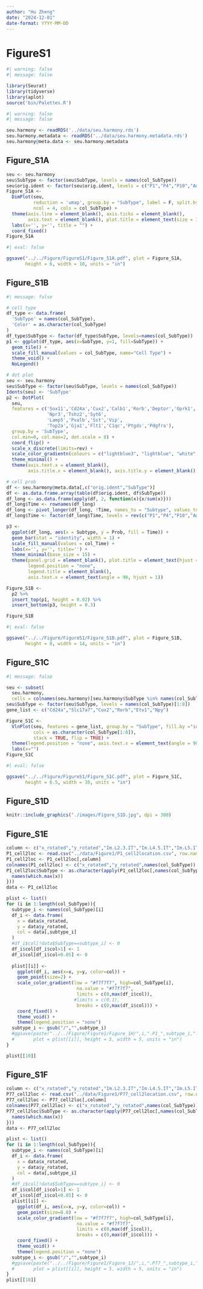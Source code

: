 ```yaml
---
author: "Hu Zheng"
date: "2024-12-01"
date-format: YYYY-MM-DD
---
```


# FigureS1

```r
#| warning: false
#| message: false

library(Seurat)
library(tidyverse)
library(aplot)
source('bin/Palettes.R')
```

```r
#| warning: false
#| message: false

seu.harmony <- readRDS('../data/seu.harmony.rds')
seu.harmony.metadata <- readRDS('../data/seu.harmony.metadata.rds')
seu.harmony@meta.data <- seu.harmony.metadata
```





## Figure_S1A

```r
seu <- seu.harmony
seu$SubType <- factor(seu$SubType, levels = names(col_SubType))
seu$orig.ident <- factor(seu$orig.ident, levels = c("P1","P4","P10","Adult"))
Figure_S1A <- 
  DimPlot(seu,
          reduction = 'umap', group.by = "SubType", label = F, split.by = 'orig.ident',
          ncol = 4, cols = col_SubType) +
  theme(axis.line = element_blank(), axis.ticks = element_blank(), 
        axis.text = element_blank(), plot.title = element_text(size = 30)) +
  labs(x='', y='', title = "") +
  coord_fixed()
Figure_S1A
```


```r
#| eval: false

ggsave("../../Figure/FigureS1/Figure_S1A.pdf", plot = Figure_S1A,
       height = 6, width = 18, units = "in")
```





## Figure_S1B

```r
#| message: false

# cell type
df_type <- data.frame(
  'SubType' = names(col_SubType),
  'Color' = as.character(col_SubType)
)
df_type$SubType <- factor(df_type$SubType, levels=names(col_SubType))
p1 <- ggplot(df_type, aes(x=SubType, y=1, fill=SubType)) + 
  geom_tile() +
  scale_fill_manual(values = col_SubType, name="Cell Type") +
  theme_void() +
  NoLegend()

# dot plot
seu <- seu.harmony
seu$SubType <- factor(seu$SubType, levels = names(col_SubType))
Idents(seu) <- 'SubType'
p2 <- DotPlot(
  seu,
  features = c('Sox11','Cd24a','Cux2','Calb1','Rorb','Deptor','Oprk1','Pou3f1',
               'Npr3','Tshz2','Syt6',
               'Lamp5','Pvalb','Sst','Vip',
               'Top2a','Gja1','Flt1','C1qc','Ptgds','Pdgfra'),
  group.by = 'SubType',
  col.min=0, col.max=2, dot.scale = 8) +
  coord_flip() +
  scale_x_discrete(limits=rev) +
  scale_color_gradientn(colours = c("lightblue3", "lightblue", "white", "red", "red4")) +
  theme_minimal() +
  theme(axis.text.x = element_blank(),
        axis.title.x = element_blank(), axis.title.y = element_blank())

# cell prob
df <- seu.harmony@meta.data[,c("orig.ident","SubType")]
df <- as.data.frame.array(table(df$orig.ident, df$SubType))
df_long <- as.data.frame(apply(df, 2, function(x){x/sum(x)}))
df_long$Time <- rownames(df_long)
df_long <- pivot_longer(df_long, !Time, names_to = "Subtype", values_to = "Prob")
df_long$Time <- factor(df_long$Time, levels = rev(c("P1","P4","P10","Adult")))

p3 <- 
  ggplot(df_long, aes(x = Subtype, y = Prob, fill = Time)) + 
  geom_bar(stat = "identity", width = 1) +
  scale_fill_manual(values = col_Time) +
  labs(x='', y='', title='') +
  theme_minimal(base_size = 15) +
  theme(panel.grid = element_blank(), plot.title = element_text(hjust = 0.5),
        legend.position = "none",
        legend.title = element_blank(),
        axis.text.x = element_text(angle = 90, hjust = 1))

Figure_S1B <- 
  p2 %>%
  insert_top(p1, height = 0.02) %>%
  insert_bottom(p3, height = 0.3)

Figure_S1B
```

```r
#| eval: false

ggsave("../../Figure/FigureS1/Figure_S1B.pdf", plot = Figure_S1B,
       height = 8, width = 14, units = "in")
```





## Figure_S1C

```r
#| message: false

seu <- subset(
  seu.harmony, 
  cells = colnames(seu.harmony)[seu.harmony$SubType %in% names(col_SubType)[1:8]])
seu$SubType <- factor(seu$SubType, levels = names(col_SubType)[1:8])
gene_list <- c("Cd24a","Slc17a7","Cux2","Rorb","Etv1","Npy")

Figure_S1C <- 
  VlnPlot(seu, features = gene_list, group.by = "SubType", fill.by ="ident",
          cols = as.character(col_SubType[1:8]),
          stack = TRUE, flip = TRUE) +
  theme(legend.position = "none", axis.text.x = element_text(angle = 90, hjust = 1, vjust = 0.5)) +
  labs(x="")
Figure_S1C
```

```r
#| eval: false

ggsave("../../Figure/FigureS1/Figure_S1C.pdf", plot = Figure_S1C,
       height = 6.5, width = 10, units = "in")
```





## Figure_S1D

```r
knitr::include_graphics("./images/Figure_S1D.jpg", dpi = 300)
```





## Figure_S1E

```r
column <- c("x_rotated","y_rotated","Im.L2.3.IT","Im.L4.5.IT","Im.L5.IT","Im.L6.IT","L2.3.IT","L4.5.IT","L5.IT","L6.IT","L5.PT","L5.NP","L6.CT","Lamp5","Pvalb","Sst","Vip","NPC","Astro","Endo","Microglia","Oligo","OPC")
P1_cell2loc <- read.csv("../data/Figure1/P1_cell2location.csv", row.names = 1)
P1_cell2loc <- P1_cell2loc[,column]
colnames(P1_cell2loc) <- c("x_rotated","y_rotated",names(col_SubType))
P1_cell2loc$SubType <- as.character(apply(P1_cell2loc[,names(col_SubType)], 1, function(x){
  names(which.max(x))
}))
data <- P1_cell2loc

plist <- list()
for (i in 1:length(col_SubType)){
  subtype_i <- names(col_SubType)[i]
  df_i <- data.frame(
    x = data$x_rotated,
    y = data$y_rotated,
    col = data[,subtype_i]
  )
  #df_i$col[!data$SubType==subtype_i] <- 0
  df_i$col[df_i$col>1] <- 1
  df_i$col[df_i$col<0.05] <- 0
  
  plist[[i]] <- 
    ggplot(df_i, aes(x=x, y=y, color=col)) +
    geom_point(size=2) +
    scale_color_gradient(low = "#f7f7f7", high=col_SubType[i],
                          na.value = "#f7f7f7",
                          limits = c(0,max(df_i$col)),
                         #limits = c(0,1),
                          breaks = c(0,max(df_i$col))) +
    coord_fixed() +
    theme_void() +
    theme(legend.position = "none")
  subtype_i <- gsub("/","",subtype_i)
  #ggsave(paste("../../Figure/Figure1/Figure_1H/",i,".P1_",subtype_i,".png",sep=""), 
  #       plot = plist[[i]], height = 5, width = 5, units = "in")
}

plist[[10]]
```





## Figure_S1F

```r
column <- c("x_rotated","y_rotated","Im.L2.3.IT","Im.L4.5.IT","Im.L5.IT","Im.L6.IT","L2.3.IT","L4.5.IT","L5.IT","L6.IT","L5.PT","L5.NP","L6.CT","Lamp5","Pvalb","Sst","Vip","NPC","Astro","Endo","Microglia","Oligo","OPC")
P77_cell2loc <- read.csv("../data/Figure1/P77_cell2location.csv", row.names = 1)
P77_cell2loc <- P77_cell2loc[,column]
colnames(P77_cell2loc) <- c("x_rotated","y_rotated",names(col_SubType))
P77_cell2loc$SubType <- as.character(apply(P77_cell2loc[,names(col_SubType)], 1, function(x){
  names(which.max(x))
}))
data <- P77_cell2loc

plist <- list()
for (i in 1:length(col_SubType)){
  subtype_i <- names(col_SubType)[i]
  df_i <- data.frame(
    x = data$x_rotated,
    y = data$y_rotated,
    col = data[,subtype_i]
  )
  #df_i$col[!data$SubType==subtype_i] <- 0
  df_i$col[df_i$col>1] <- 1
  df_i$col[df_i$col<0.05] <- 0
  plist[[i]] <- 
    ggplot(df_i, aes(x=x, y=y, color=col)) +
    geom_point(size=0.8) +
    scale_color_gradient(low = "#f7f7f7", high=col_SubType[i],
                          na.value = "#f7f7f7",
                          limits = c(0,max(df_i$col)), 
                          breaks = c(0,max(df_i$col))) +
    coord_fixed() +
    theme_void() +
    theme(legend.position = "none")
  subtype_i <- gsub("/","",subtype_i)
  #ggsave(paste("../../Figure/Figure1/Figure_1J/",i,".P77_",subtype_i,".png",sep=""), 
  #       plot = plist[[i]], height = 5, width = 5, units = "in")
}
plist[[10]]
```





